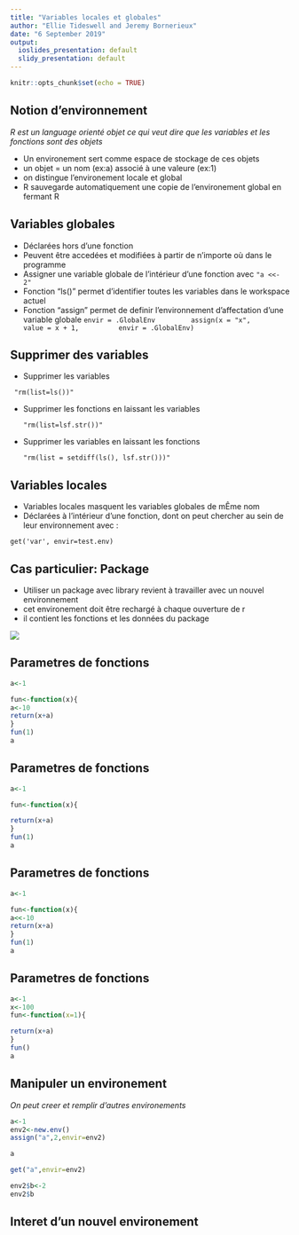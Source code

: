 ```yaml
---
title: "Variables locales et globales"
author: "Ellie Tideswell and Jeremy Bornerieux"
date: "6 September 2019"
output:
  ioslides_presentation: default
  slidy_presentation: default
---
```


```r
knitr::opts_chunk$set(echo = TRUE)
```

## Notion d'environnement

*R est un language orienté objet ce qui veut dire que les variables et les fonctions sont des objets*

- Un environement sert comme espace de stockage de ces objets
- un objet = un nom (ex:a) associé à une valeure (ex:1)
- on distingue l'environement locale et global
- R sauvegarde automatiquement une copie de l'environement global en fermant R

## Variables globales 

- Déclarées hors d'une fonction
- Peuvent être accedées et modifiées à partir de n'importe où dans le programme
- Assigner une variable globale de l'intérieur d'une fonction avec 
   ```
"a <<- 2" 
 ```
- Fonction "ls()" permet d'identifier toutes les variables dans le workspace actuel
- Fonction "assign" permet de definir l'environnement d'affectation d'une variable globale
       ```
       envir = .GlobalEnv
        assign(x = "x", 
        value = x + 1, 
        envir = .GlobalEnv)
         ```


## Supprimer des variables
- Supprimer les variables 
```
 "rm(list=ls())"
```
- Supprimer les fonctions en laissant les variables
  ```
  "rm(list=lsf.str())"
  ```
- Supprimer les variables en laissant les fonctions
  ```
  "rm(list = setdiff(ls(), lsf.str()))"
  ```
  


## Variables locales
- Variables locales masquent les variables globales de mÊme nom 
- Déclarées à l'intérieur d'une fonction, dont on peut chercher au sein de leur environnement avec : 

```
get('var', envir=test.env)
```


## Cas particulier: Package

- Utiliser un package avec library revient à travailler avec un nouvel environnement
- cet environement doit être rechargé à chaque ouverture de r
- il contient les fonctions et les données du package

![](Captureenvir.PNG)



## Parametres de fonctions



```r

a<-1

fun<-function(x){
a<-10
return(x+a)
}
fun(1)
a

```


## Parametres de fonctions

```r

a<-1

fun<-function(x){

return(x+a)
}
fun(1)
a

```

## Parametres de fonctions

```r

a<-1

fun<-function(x){
a<<-10
return(x+a)
}
fun(1)
a

```


## Parametres de fonctions

```r

a<-1
x<-100
fun<-function(x=1){

return(x+a)
}
fun()
a

```

## Manipuler un environement

*On peut creer et remplir d'autres environements*


```r
a<-1
env2<-new.env()
assign("a",2,envir=env2)

a

get("a",envir=env2)

env2$b<-2
env2$b
```

## Interet d'un nouvel environement
